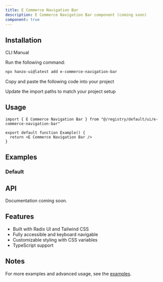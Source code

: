 ```yaml
---
title: E Commerce Navigation Bar
description: E Commerce Navigation Bar component (coming soon)
component: true
---
```


<ComponentPreview name="e-commerce-navigation-bar-demo" />

## Installation

<Tabs defaultValue="cli">

<TabsList>
  <TabsTrigger value="cli">CLI</TabsTrigger>
  <TabsTrigger value="manual">Manual</TabsTrigger>
</TabsList>

<TabsContent value="cli">

<Steps>

<Step>Run the following command:</Step>

```bash
npx hanzo-ui@latest add e-commerce-navigation-bar
```

</Steps>

</TabsContent>

<TabsContent value="manual">

<Steps>

<Step>Copy and paste the following code into your project</Step>

<ComponentSource name="e-commerce-navigation-bar" />

<Step>Update the import paths to match your project setup</Step>

</Steps>

</TabsContent>

</Tabs>

## Usage

```tsx
import { E Commerce Navigation Bar } from "@/registry/default/ui/e-commerce-navigation-bar"

export default function Example() {
  return <E Commerce Navigation Bar />
}
```

## Examples

### Default

<ComponentPreview name="e-commerce-navigation-bar-demo" />

## API

Documentation coming soon.

## Features

- Built with Radix UI and Tailwind CSS
- Fully accessible and keyboard navigable
- Customizable styling with CSS variables
- TypeScript support

## Notes

For more examples and advanced usage, see the [examples](/examples).

